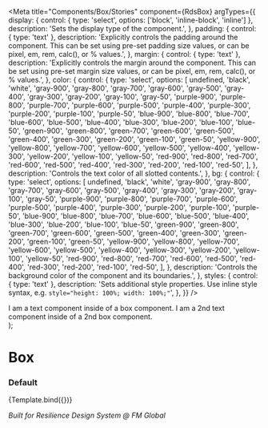 
<Meta
  title="Components/Box/Stories"
  component={RdsBox}
  argTypes={{
    display: {
      control: { type: 'select', options: ['block', 'inline-block', 'inline'] },
      description: 'Sets the display type of the component.',
    },
    padding: {
      control: { type: 'text' },
      description: 'Explicitly controls the padding around the component. This can be set using pre-set padding size values, or can be pixel, em, rem, calc(), or % values.',
    },
    margin: {
      control: { type: 'text' },
      description: 'Explicitly controls the margin around the component. This can be set using pre-set margin size values, or can be pixel, em, rem, calc(), or % values.',
    },
    color: {
      control: {
        type: 'select',
        options: [
          undefined,
          'black',
          'white',
          'gray-900',
          'gray-800',
          'gray-700',
          'gray-600',
          'gray-500',
          'gray-400',
          'gray-300',
          'gray-200',
          'gray-100',
          'gray-50',
          'purple-900',
          'purple-800',
          'purple-700',
          'purple-600',
          'purple-500',
          'purple-400',
          'purple-300',
          'purple-200',
          'purple-100',
          'purple-50',
          'blue-900',
          'blue-800',
          'blue-700',
          'blue-600',
          'blue-500',
          'blue-400',
          'blue-300',
          'blue-200',
          'blue-100',
          'blue-50',
          'green-900',
          'green-800',
          'green-700',
          'green-600',
          'green-500',
          'green-400',
          'green-300',
          'green-200',
          'green-100',
          'green-50',
          'yellow-900',
          'yellow-800',
          'yellow-700',
          'yellow-600',
          'yellow-500',
          'yellow-400',
          'yellow-300',
          'yellow-200',
          'yellow-100',
          'yellow-50',
          'red-900',
          'red-800',
          'red-700',
          'red-600',
          'red-500',
          'red-400',
          'red-300',
          'red-200',
          'red-100',
          'red-50',
        ],
      },
      description: 'Controls the text color of all slotted contents.',
    },
    bg: {
      control: {
        type: 'select',
        options: [
          undefined,
          'black',
          'white',
          'gray-900',
          'gray-800',
          'gray-700',
          'gray-600',
          'gray-500',
          'gray-400',
          'gray-300',
          'gray-200',
          'gray-100',
          'gray-50',
          'purple-900',
          'purple-800',
          'purple-700',
          'purple-600',
          'purple-500',
          'purple-400',
          'purple-300',
          'purple-200',
          'purple-100',
          'purple-50',
          'blue-900',
          'blue-800',
          'blue-700',
          'blue-600',
          'blue-500',
          'blue-400',
          'blue-300',
          'blue-200',
          'blue-100',
          'blue-50',
          'green-900',
          'green-800',
          'green-700',
          'green-600',
          'green-500',
          'green-400',
          'green-300',
          'green-200',
          'green-100',
          'green-50',
          'yellow-900',
          'yellow-800',
          'yellow-700',
          'yellow-600',
          'yellow-500',
          'yellow-400',
          'yellow-300',
          'yellow-200',
          'yellow-100',
          'yellow-50',
          'red-900',
          'red-800',
          'red-700',
          'red-600',
          'red-500',
          'red-400',
          'red-300',
          'red-200',
          'red-100',
          'red-50',
        ],
      },
      description: 'Controls the background color of the component and its boundaries.',
    },
    styles: {
      control: { type: 'text' },
      description: 'Sets additional style properties. Use inline style syntax, e.g. `style="height: 100%; width: 100%;"`',
    },
  }}
/>

  <div>
    <rds-box {...args}>
      <rds-text>I am a text component inside of a box component.</rds-text>
    </rds-box>
    <rds-box {...args}>
      <rds-text>I am a 2nd text component inside of a 2nd box component.</rds-text>
    </rds-box>
  </div>
);

# Box

### Default

<Canvas>
  <Story name="Playground">{Template.bind({})}</Story>
</Canvas>

_Built for Resilience Design System @ FM Global_
